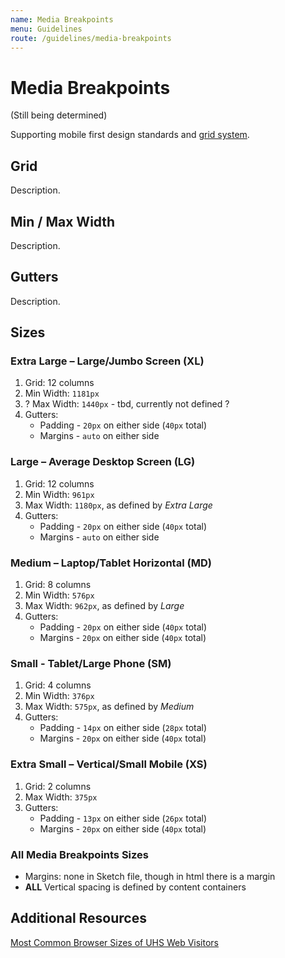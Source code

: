 ```yaml
---
name: Media Breakpoints
menu: Guidelines
route: /guidelines/media-breakpoints
---
```


# Media Breakpoints

(Still being determined)

Supporting mobile first design standards and [grid system](/guidelines/grid-system "Design Standards, Grid System").

## Grid

Description.

## Min / Max Width

Description.

## Gutters

Description.

## Sizes

### Extra Large – Large/Jumbo Screen (XL)

1. Grid: 12 columns
2. Min Width: `1181px`
3. ? Max Width: `1440px` - tbd, currently not defined ? 
4. Gutters:
    * Padding - `20px` on either side (`40px` total)
    * Margins - `auto` on either side

### Large – Average Desktop Screen (LG)

1. Grid: 12 columns
2. Min Width: `961px`
3. Max Width: `1180px`, as defined by *Extra Large*
4. Gutters:
    * Padding - `20px` on either side (`40px` total)
    * Margins - `auto` on either side

### Medium – Laptop/Tablet Horizontal (MD)

1. Grid: 8 columns
2. Min Width: `576px`
3. Max Width: `962px`, as defined by *Large*
4. Gutters:
    * Padding - `20px` on either side (`40px` total)
    * Margins - `20px` on either side (`40px` total)

### Small - Tablet/Large Phone (SM)

1. Grid: 4 columns
2. Min Width: `376px`
3. Max Width: `575px`, as defined by *Medium*
4. Gutters:
    * Padding - `14px` on either side (`28px` total)
    * Margins - `20px` on either side (`40px` total)

### Extra Small – Vertical/Small Mobile (XS)

1. Grid: 2 columns
2. Max Width: `375px`
3. Gutters:
    * Padding - `13px` on either side (`26px` total)
    * Margins - `20px` on either side (`40px` total)

### All Media Breakpoints Sizes

* Margins: none in Sketch file, though in html there is a margin
* **ALL** Vertical spacing is defined by content containers

## Additional Resources

[Most Common Browser Sizes of UHS Web Visitors](https://docs.google.com/spreadsheets/d/1R2ZBO5q0JjvIgQWCLiblNxvkON0mCK9GFaxWjQmJLKs/edit#gid=1285399807)